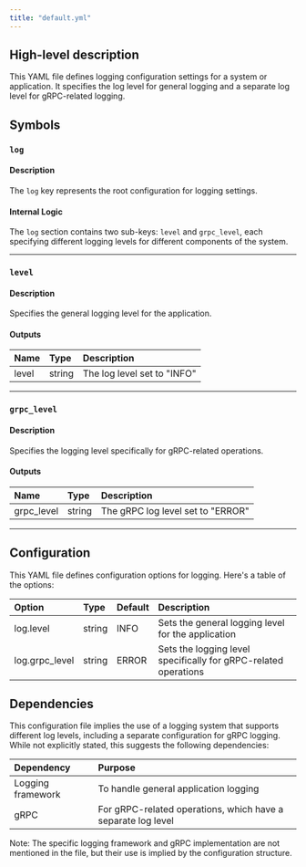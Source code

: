```yaml
---
title: "default.yml"
---
```


## High-level description
This YAML file defines logging configuration settings for a system or application. It specifies the log level for general logging and a separate log level for gRPC-related logging.

## Symbols

### `log`
#### Description
The `log` key represents the root configuration for logging settings.

#### Internal Logic
The `log` section contains two sub-keys: `level` and `grpc_level`, each specifying different logging levels for different components of the system.

___

### `level`
#### Description
Specifies the general logging level for the application.

#### Outputs
| Name | Type | Description |
|:-----|:-----|:------------|
| level | string | The log level set to "INFO" |

___

### `grpc_level`
#### Description
Specifies the logging level specifically for gRPC-related operations.

#### Outputs
| Name | Type | Description |
|:-----|:-----|:------------|
| grpc_level | string | The gRPC log level set to "ERROR" |

___

## Configuration
This YAML file defines configuration options for logging. Here's a table of the options:

| Option | Type | Default | Description |
|:-------|:-----|:--------|:------------|
| log.level | string | INFO | Sets the general logging level for the application |
| log.grpc_level | string | ERROR | Sets the logging level specifically for gRPC-related operations |

## Dependencies
This configuration file implies the use of a logging system that supports different log levels, including a separate configuration for gRPC logging. While not explicitly stated, this suggests the following dependencies:

| Dependency | Purpose |
|:-----------|:--------|
| Logging framework | To handle general application logging |
| gRPC | For gRPC-related operations, which have a separate log level |

Note: The specific logging framework and gRPC implementation are not mentioned in the file, but their use is implied by the configuration structure.